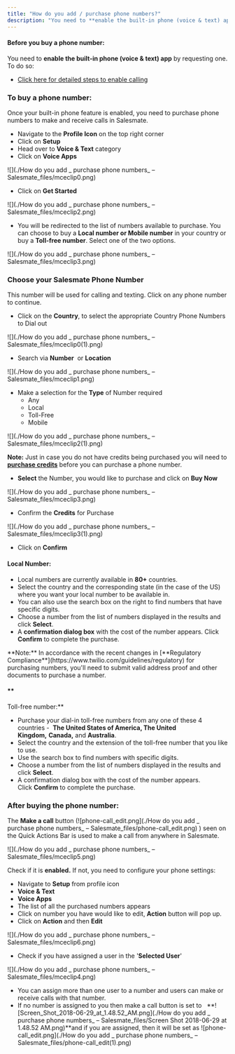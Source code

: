 ```yaml
---
title: "How do you add / purchase phone numbers?"
description: "You need to **enable the built-in phone (voice & text) app** by requesting one. To do so:..."
---
```


#### Before you buy a phone number:

You need to **enable the built-in phone (voice & text) app** by requesting one. To do so:

*   [Click here for detailed steps to enable calling](https://support.salesmate.io/hc/en-us/articles/360004733011-How-do-you-enable-the-calling-app-)

### To buy a phone number: 

<Note>


Once your built-in phone feature is enabled, you need to purchase phone numbers to make and receive calls in Salesmate.


</Note>

*   Navigate to the **Profile Icon** on the top right corner
*   Click on **Setup**
*   Head over to **Voice & Text** category
*   Click on **Voice Apps**

![](./How do you add _ purchase phone numbers_ – Salesmate_files/mceclip0.png)

*   Click on **Get Started**

![](./How do you add _ purchase phone numbers_ – Salesmate_files/mceclip2.png)

*   You will be redirected to the list of numbers available to purchase. You can choose to buy a **Local number or Mobile number** in your country or buy a **Toll-free number**. Select one of the two options.

![](./How do you add _ purchase phone numbers_ – Salesmate_files/mceclip3.png)

### Choose your Salesmate Phone Number

This number will be used for calling and texting. Click on any phone number to continue.

*   Click on the **Country**, to select the appropriate Country Phone Numbers to Dial out

![](./How do you add _ purchase phone numbers_ – Salesmate_files/mceclip0(1).png)

*   Search via **Number**  or **Location** 

![](./How do you add _ purchase phone numbers_ – Salesmate_files/mceclip1.png)

*   Make a selection for the **Type** of Number required
    *   Any
    *   Local
    *   Toll-Free
    *   Mobile

![](./How do you add _ purchase phone numbers_ – Salesmate_files/mceclip2(1).png)

**Note:** Just in case you do not have credits being purchased you will need to **[purchase credits](https://support.salesmate.io/hc/en-us/articles/360004672232-How-do-you-purchase-recharge-phone-credits-)** before you can purchase a phone number.

*   **Select** the Number, you would like to purchase and click on **Buy Now**

![](./How do you add _ purchase phone numbers_ – Salesmate_files/mceclip3.png)

*   Confirm the **Credits** for Purchase

![](./How do you add _ purchase phone numbers_ – Salesmate_files/mceclip3(1).png)

*   Click on **Confirm**

#### **Local Number:**

*   Local numbers are currently available in **80+** countries.
*   Select the country and the corresponding state (in the case of the US) where you want your local number to be available in.
*   You can also use the search box on the right to find numbers that have specific digits.
*   Choose a number from the list of numbers displayed in the results and click **Select**.
*   A **confirmation dialog box** with the cost of the number appears. Click **Confirm** to complete the purchase.

<Note>
**Note:** In accordance with the recent changes in [**Regulatory Compliance**](https://www.twilio.com/guidelines/regulatory) for purchasing numbers, you'll need to submit valid address proof and other documents to purchase a number. 
</Note>

#### **  
Toll-free number:**

*   Purchase your dial-in toll-free numbers from any one of these 4 countries -  **The United States of America, The United Kingdom,** **Canada,** and **Australia**.
*   Select the country and the extension of the toll-free number that you like to use.
*   Use the search box to find numbers with specific digits.
*   Choose a number from the list of numbers displayed in the results and click **Select**.
*   A confirmation dialog box with the cost of the number appears. Click **Confirm** to complete the purchase.

### After buying the phone number:

The **Make a call** button (![phone-call_edit.png](./How do you add _ purchase phone numbers_ – Salesmate_files/phone-call_edit.png) ) seen on the Quick Actions Bar is used to make a call from anywhere in Salesmate.

![](./How do you add _ purchase phone numbers_ – Salesmate_files/mceclip5.png)

Check if it is **enabled.** If not, you need to configure your phone settings:

*   Navigate to **Setup** from profile icon
*   **Voice & Text**
*   **Voice Apps**
*   The list of all the purchased numbers appears
*   Click on number you have would like to edit, **Action** button will pop up.
*   Click on **Action** and then **Edit**

![](./How do you add _ purchase phone numbers_ – Salesmate_files/mceclip6.png)

*   Check if you have assigned a user in the '**Selected User**'

![](./How do you add _ purchase phone numbers_ – Salesmate_files/mceclip4.png)

*   You can assign more than one user to a number and users can make or receive calls with that number.
*   If no number is assigned to you then make a call button is set to   **![Screen_Shot_2018-06-29_at_1.48.52_AM.png](./How do you add _ purchase phone numbers_ – Salesmate_files/Screen Shot 2018-06-29 at 1.48.52 AM.png)**and if you are assigned, then it will be set as ![phone-call_edit.png](./How do you add _ purchase phone numbers_ – Salesmate_files/phone-call_edit(1).png)